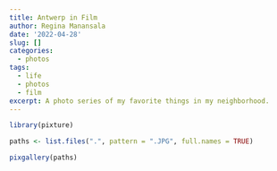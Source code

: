 ```yaml
---
title: Antwerp in Film
author: Regina Manansala
date: '2022-04-28'
slug: []
categories:
  - photos
tags:
  - life
  - photos
  - film
excerpt: A photo series of my favorite things in my neighborhood.
---
```


```r
library(pixture)

paths <- list.files(".", pattern = ".JPG", full.names = TRUE)

pixgallery(paths)
```
